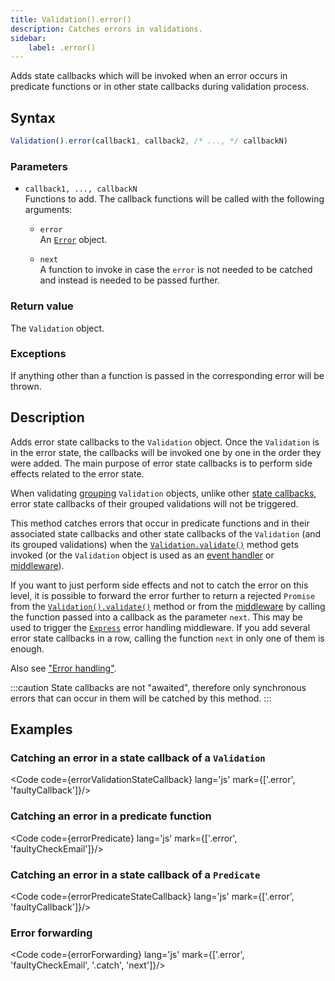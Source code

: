 ```yaml
---
title: Validation().error()
description: Catches errors in validations.
sidebar: 
    label: .error()
---
```



Adds state callbacks which will be invoked when an error occurs in predicate functions or in other state callbacks during validation process.

## Syntax

```js
Validation().error(callback1, callback2, /* ..., */ callbackN)
```
### Parameters

- `callback1, ..., callbackN`
<br/> Functions to add. The callback functions will be called with the following arguments:

    - `error` 
    <br/> An [`Error`](https://developer.mozilla.org/en-US/docs/Web/JavaScript/Reference/Global_Objects/Error) object. 
    
    - `next` 
    <br/> A function to invoke in case the `error` is not needed to be catched and instead is needed to be passed further. 

### Return value

The `Validation` object. 

### Exceptions

If anything other than a function is passed in the corresponding error will be thrown. 

## Description

Adds error state callbacks to the `Validation` object. Once the `Validation` is in the error state, the callbacks will be invoked one by one in the order they were added. The main purpose of error state callbacks is to perform side effects related to the error state. 

When validating [grouping](/concept/grouping-validations/) `Validation` objects, unlike other [state callbacks](/concept/state-callbacks/), error state callbacks of their grouped validations will not be triggered. 

This method catches errors that occur in predicate functions and in their associated state callbacks and other state callbacks of the `Validation` (and its grouped validations) when the [`Validation.validate()`](/api/validation/instance-methods/validate/) method gets invoked (or the `Validation` object is used as an [event handler](/api/validation/callable-object/event-handler/) or [middleware](/api/validation/callable-object/middleware/)). 

If you want to just perform side effects and not to catch the error on this level, it is possible to forward the error further to return a rejected `Promise` from the [`Validation().validate()`](/api/validation/instance-methods/validate/) method or from the [middleware](/api/validation/callable-object/middleware/) by calling the function passed into a callback as the parameter `next`. This may be used to trigger the [`Express`](https://expressjs.com/en/guide/error-handling.html) error handling middleware. If you add several error state callbacks in a row, calling the function `next` in only one of them is enough. 

Also see ["Error handling"](/concept/error-handling/).

:::caution 
State callbacks are not "awaited", therefore only synchronous errors that can occur in them will be catched by this method.
:::

## Examples

### Catching an error in a state callback of a `Validation`

<Code code={errorValidationStateCallback} lang='js' mark={['.error', 'faultyCallback']}/>

### Catching an error in a predicate function

<Code code={errorPredicate} lang='js' mark={['.error', 'faultyCheckEmail']}/>

### Catching an error in a state callback of a `Predicate`

<Code code={errorPredicateStateCallback} lang='js' mark={['.error', 'faultyCallback']}/>

### Error forwarding

<Code code={errorForwarding} lang='js' mark={['.error', 'faultyCheckEmail', '.catch', 'next']}/>
